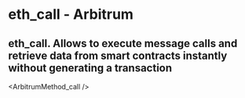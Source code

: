 # eth_call - Arbitrum

## eth_call. Allows to execute message calls and retrieve data from smart contracts instantly without generating a transaction


<ArbitrumMethod_call />
